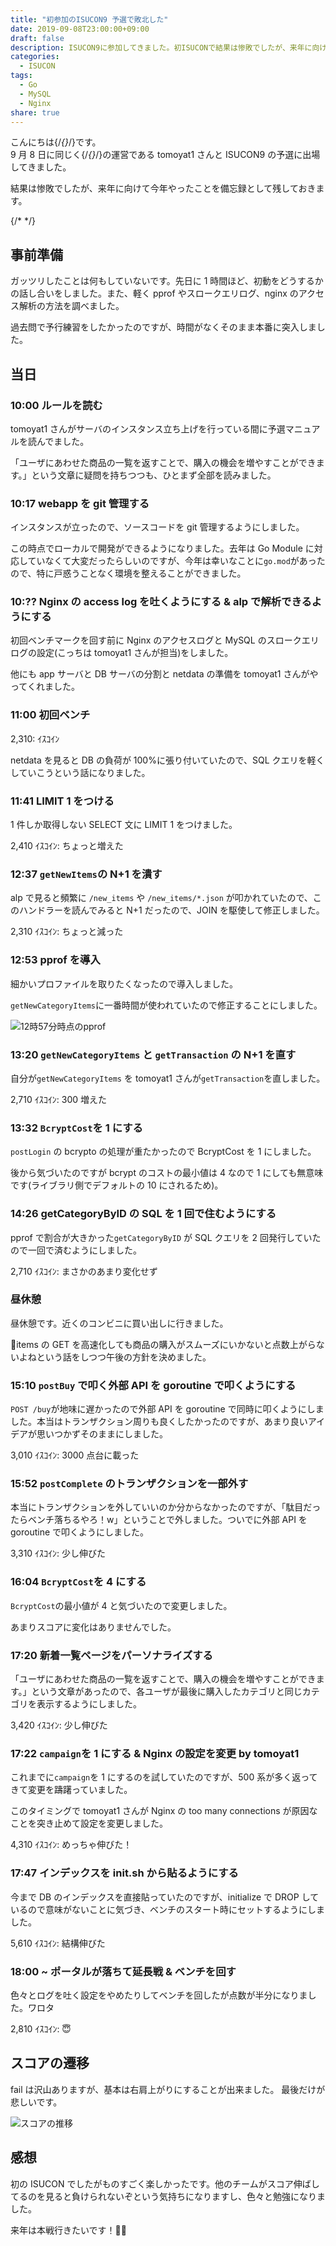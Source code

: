 ```yaml
---
title: "初参加のISUCON9 予選で敗北した"
date: 2019-09-08T23:00:00+09:00
draft: false
description: ISUCON9に参加してきました。初ISUCONで結果は惨敗でしたが、来年に向けて今年やったことを備忘録として残しておきます。
categories:
  - ISUCON
tags:
  - Go
  - MySQL
  - Nginx
share: true
---
```


こんにちは{/*{<link href="https://twitter.com/p1ass" text="@p1ass" >}*/}です。  
9 月 8 日に同じく{/*{<link href="https://camph.net" text="CAMPHOR-" >}*/}の運営である tomoyat1 さんと ISUCON9 の予選に出場してきました。

結果は惨敗でしたが、来年に向けて今年やったことを備忘録として残しておきます。

{/* <!--more--> */}

## 事前準備

ガッツリしたことは何もしていないです。先日に 1 時間ほど、初動をどうするかの話し合いをしました。また、軽く pprof やスロークエリログ、nginx のアクセス解析の方法を調べました。

過去問で予行練習をしたかったのですが、時間がなくそのまま本番に突入しました。

## 当日

### 10:00 ルールを読む

tomoyat1 さんがサーバのインスタンス立ち上げを行っている間に予選マニュアルを読んでました。

「ユーザにあわせた商品の一覧を返すことで、購入の機会を増やすことができます。」という文章に疑問を持ちつつも、ひとまず全部を読みました。

### 10:17 webapp を git 管理する

インスタンスが立ったので、ソースコードを git 管理するようにしました。

この時点でローカルで開発ができるようになりました。去年は Go Module に対応していなくて大変だったらしいのですが、今年は幸いなことに`go.mod`があったので、特に戸惑うことなく環境を整えることができました。

### 10:?? Nginx の access log を吐くようにする & alp で解析できるようにする

初回ベンチマークを回す前に Nginx のアクセスログと MySQL のスロークエリログの設定(こっちは tomoyat1 さんが担当)をしました。

他にも app サーバと DB サーバの分割と netdata の準備を tomoyat1 さんがやってくれました。

### 11:00 初回ベンチ

2,310: ｲｽｺｲﾝ

netdata を見ると DB の負荷が 100%に張り付いていたので、SQL クエリを軽くしていこうという話になりました。

### 11:41 LIMIT 1 をつける

1 件しか取得しない SELECT 文に LIMIT 1 をつけました。

2,410 ｲｽｺｲﾝ: ちょっと増えた

### 12:37 `getNewItems`の N+1 を潰す

alp で見ると頻繁に `/new_items` や `/new_items/*.json` が叩かれていたので、このハンドラーを読んでみると N+1 だったので、JOIN を駆使して修正しました。

2,310 ｲｽｺｲﾝ: ちょっと減った

### 12:53 pprof を導入

細かいプロファイルを取りたくなったので導入しました。

`getNewCategoryItems`に一番時間が使われていたので修正することにしました。

![12時57分時点のpprof](pprof-12-57.png)

### 13:20 `getNewCategoryItems` と `getTransaction` の N+1 を直す

自分が`getNewCategoryItems` を tomoyat1 さんが`getTransaction`を直しました。

2,710 ｲｽｺｲﾝ: 300 増えた

### 13:32 `BcryptCost`を 1 にする

`postLogin` の bcrypto の処理が重たかったので BcryptCost を 1 にしました。

後から気づいたのですが bcrypt のコストの最小値は 4 なので 1 にしても無意味です(ライブラリ側でデフォルトの 10 にされるため)。

### 14:26 getCategoryByID の SQL を 1 回で住むようにする

pprof で割合が大きかった`getCategoryByID` が SQL クエリを 2 回発行していたので一回で済むようにしました。

2,710 ｲｽｺｲﾝ: まさかのあまり変化せず

### 昼休憩

昼休憩です。近くのコンビニに買い出しに行きました。

items の GET を高速化しても商品の購入がスムーズにいかないと点数上がらないよねという話をしつつ午後の方針を決めました。

### 15:10 `postBuy` で叩く外部 API を goroutine で叩くようにする

`POST /buy`が地味に遅かったので外部 API を goroutine で同時に叩くようにしました。本当はトランザクション周りも良くしたかったのですが、あまり良いアイデアが思いつかずそのままにしました。

3,010 ｲｽｺｲﾝ: 3000 点台に載った

### 15:52 `postComplete` のトランザクションを一部外す

本当にトランザクションを外していいのか分からなかったのですが、「駄目だったらベンチ落ちるやろ！w」ということで外しました。ついでに外部 API を goroutine で叩くようにしました。

3,310 ｲｽｺｲﾝ: 少し伸びた

### 16:04 `BcryptCost`を 4 にする

`BcryptCost`の最小値が 4 と気づいたので変更しました。

あまりスコアに変化はありませんでした。

### 17:20 新着一覧ページをパーソナライズする

「ユーザにあわせた商品の一覧を返すことで、購入の機会を増やすことができます。」という文章があったので、各ユーザが最後に購入したカテゴリと同じカテゴリを表示するようにしました。

3,420 ｲｽｺｲﾝ: 少し伸びた

### 17:22 `campaign`を 1 にする & Nginx の設定を変更 by tomoyat1

これまでに`campaign`を 1 にするのを試していたのですが、500 系が多く返ってきて変更を躊躇っていました。

このタイミングで tomoyat1 さんが Nginx の too many connections が原因なことを突き止めて設定を変更しました。

4,310 ｲｽｺｲﾝ: めっちゃ伸びた！

### 17:47 インデックスを init.sh から貼るようにする

今まで DB のインデックスを直接貼っていたのですが、initialize で DROP しているので意味がないことに気づき、ベンチのスタート時にセットするようにしました。

5,610 ｲｽｺｲﾝ: 結構伸びた

### 18:00 ~ ポータルが落ちて延長戦 & ベンチを回す

色々とログを吐く設定をやめたりしてベンチを回したが点数が半分になりました。ワロタ

2,810 ｲｽｺｲﾝ: 😇

## スコアの遷移

fail は沢山ありますが、基本は右肩上がりにすることが出来ました。
最後だけが悲しいです。

![スコアの推移](result.png)

## 感想

初の ISUCON でしたがものすごく楽しかったです。他のチームがスコア伸ばしてるのを見ると負けられないぞという気持ちになりますし、色々と勉強になりました。

来年は本戦行きたいです！💪💪
